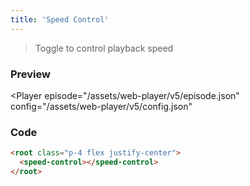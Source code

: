 ```yaml
---
title: 'Speed Control'
---
```



> Toggle to control playback speed

### Preview

<Player
  episode="/assets/web-player/v5/episode.json"
  config="/assets/web-player/v5/config.json"
>
  <root class="p-4 flex justify-center">
    <speed-control></speed-control>
  </root>
</Player>

### Code

```html
<root class="p-4 flex justify-center">
  <speed-control></speed-control>
</root>
```
